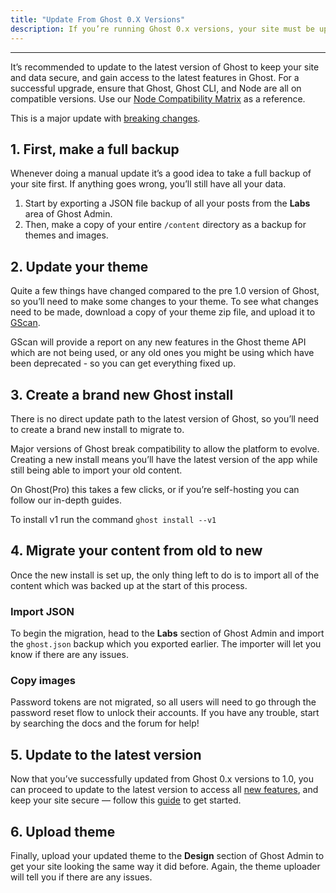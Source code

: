 ```yaml
---
title: "Update From Ghost 0.X Versions"
description: If you’re running Ghost 0.x versions, your site must be updated to Ghost 1.0 before it can be successfully updated to Ghost 2.0 and beyond.
---
```


***

It’s recommended to update to the latest version of Ghost to keep your site and data secure, and gain access to the latest features in Ghost. For a successful upgrade, ensure that Ghost, Ghost CLI, and Node are all on compatible versions. Use our [Node Compatibility Matrix](https://ghost.org/docs/faq/node-versions/#node-compatibility-matrix) as a reference.

This is a major update with [breaking changes](/docs/changes/).

## 1. First, make a full backup

Whenever doing a manual update it’s a good idea to take a full backup of your site first. If anything goes wrong, you’ll still have all your data.

1. Start by exporting a JSON file backup of all your posts from the **Labs** area of Ghost Admin.
2. Then, make a copy of your entire `/content` directory as a backup for themes and images.

## 2. Update your theme

Quite a few things have changed compared to the pre 1.0 version of Ghost, so you’ll need to make some changes to your theme. To see what changes need to be made, download a copy of your theme zip file, and upload it to [GScan](https://gscan.ghost.org).

GScan will provide a report on any new features in the Ghost theme API which are not being used, or any old ones you might be using which have been deprecated - so you can get everything fixed up.

## 3. Create a brand new Ghost install

There is no direct update path to the latest version of Ghost, so you’ll need to create a brand new install to migrate to.

Major versions of Ghost break compatibility to allow the platform to evolve. Creating a new install means you’ll have the latest version of the app while still being able to import your old content.

On Ghost(Pro) this takes a few clicks, or if you’re self-hosting you can follow our in-depth guides.

To install v1 run the command `ghost install --v1`

## 4. Migrate your content from old to new

Once the new install is set up, the only thing left to do is to import all of the content which was backed up at the start of this process.

### Import JSON

To begin the migration, head to the **Labs** section of Ghost Admin and import the `ghost.json` backup which you exported earlier. The importer will let you know if there are any issues.

### Copy images

Password tokens are not migrated, so all users will need to go through the password reset flow to unlock their accounts. If you have any trouble, start by searching the docs and the forum for help!

## 5. Update to the latest version

Now that you’ve successfully updated from Ghost 0.x versions to 1.0, you can proceed to update to the latest version to access all [new features](https://ghost.org/changelog/), and keep your site secure — follow this [guide](/docs/update/) to get started.

## 6. Upload theme

Finally, upload your updated theme to the **Design** section of Ghost Admin to get your site looking the same way it did before. Again, the theme uploader will tell you if there are any issues.